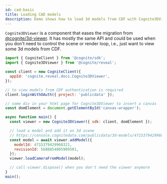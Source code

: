 ```yaml
---
id: cad-basic
title: Loading CAD models
description: Demo shows how to load 3d models from CDF with Cognite3DViewer.
---
```


`Cognite3DViewer` is a component that eases the migration from [@cognite/3d-viewer](https://www.npmjs.com/package/@cognite/3d-viewer).
It has mostly the same API and could be used when you don't need to control the scene or render loop,
i.e., just want to view some 3d models from CDF.


<DemoWrapper name="Cognite3DViewerDemo" />

```jsx
import { CogniteClient } from '@cognite/sdk';
import { Cognite3DViewer } from '@cognite/reveal';

const client = new CogniteClient({
  appId: 'cognite.reveal.docs.Cognite3DViewer',
});

// to view models from CDF authentication is required
client.loginWithOAuth({ project: 'publicdata' });

// some div in your html page for Cognite3DViewer to insert a canvas
const domElement = document.getElementById('canvas-wrapper');

async function main() {
  const viewer = new Cognite3DViewer({ sdk: client, domElement });

  // load a model and add it on 3d scene
  // https://console.cognitedata.com/publicdata/3d-models/4715379429968321/revisions/5688854005909501
  const model = await viewer.addModel({
    modelId: 4715379429968321,
    revisionId: 5688854005909501,
  });
  viewer.loadCameraFromModel(model);

  // call viewer.dispose() when you don't need the viewer anymore
}
main();
```
